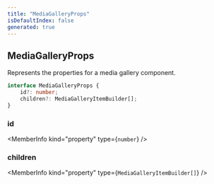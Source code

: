 ```yaml
---
title: "MediaGalleryProps"
isDefaultIndex: false
generated: true
---
```



<!-- This file was generated from the CommandKit source. Do not modify. Instead, re-run the "docgen" script -->


## MediaGalleryProps

<GenerationInfo sourceFile="packages/commandkit/src/components/display/media-gallery.ts" sourceLine="7" packageName="commandkit" />

Represents the properties for a media gallery component.

```ts title="Signature"
interface MediaGalleryProps {
    id?: number;
    children?: MediaGalleryItemBuilder[];
}
```

<div className="members-wrapper">

### id

<MemberInfo kind="property" type={`number`}   />


### children

<MemberInfo kind="property" type={`MediaGalleryItemBuilder[]`}   />




</div>
